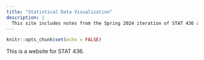 ```yaml
---
title: "Statistical Data Visualization"
description: |
  This site includes notes from the Spring 2024 iteration of STAT 436 at UW Madison.
---
```


```r
knitr::opts_chunk$set(echo = FALSE)
```

This is a website for STAT 436.